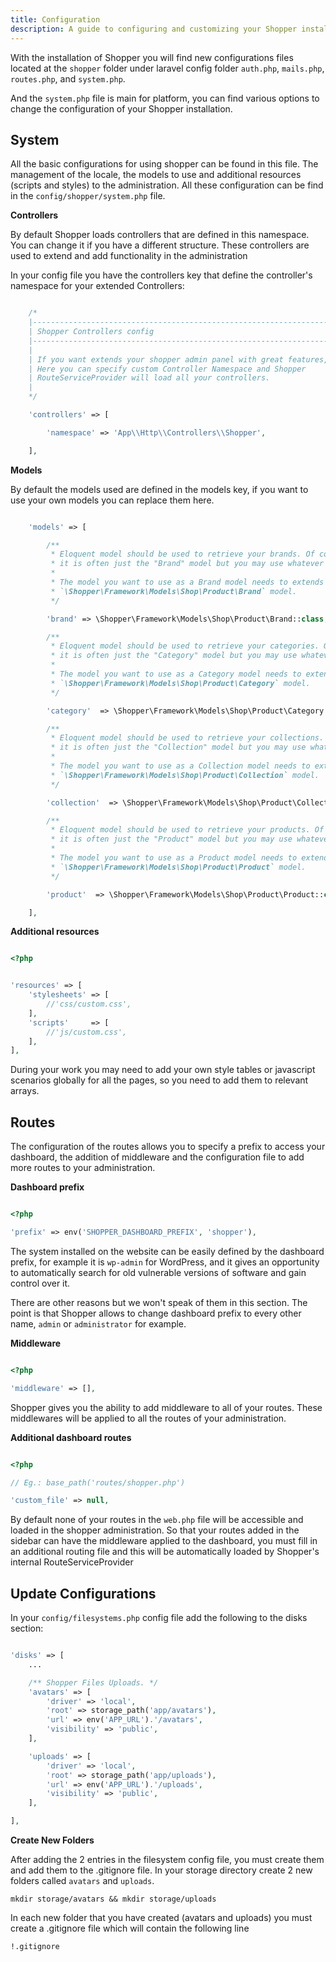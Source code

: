 ```yaml
---
title: Configuration
description: A guide to configuring and customizing your Shopper installation.
---
```



With the installation of Shopper you will find new configurations files located at the `shopper` folder under laravel config folder `auth.php`, `mails.php`, `routes.php`, and `system.php`.  

And the `system.php` file is main for platform, you can find various options to change the configuration of your Shopper installation.

<Info message="If you cache your configuration files please make sure to run `php artisan config:clear` after you changed something" />

## System

All the basic configurations for using shopper can be found in this file. The management of the locale, the models to use and additional resources (scripts and styles) to the administration. All these configuration can be find in the `config/shopper/system.php` file.

**Controllers**

By default Shopper loads controllers that are defined in this namespace. You can change it if you have a different structure. These controllers are used to extend and add functionality in the administration

In your config file you have the controllers key that define the controller's namespace for your extended Controllers:

```php

    /*
    |--------------------------------------------------------------------------
    | Shopper Controllers config
    |--------------------------------------------------------------------------
    |
    | If you want extends your shopper admin panel with great features,
    | Here you can specify custom Controller Namespace and Shopper
    | RouteServiceProvider will load all your controllers.
    |
    */

    'controllers' => [

        'namespace' => 'App\\Http\\Controllers\\Shopper',

    ],


```

**Models**

By default the models used are defined in the models key, if you want to use your own models you can replace them here.

```php

    'models' => [

        /**
         * Eloquent model should be used to retrieve your brands. Of course,
         * it is often just the "Brand" model but you may use whatever you like.
         *
         * The model you want to use as a Brand model needs to extends the
         * `\Shopper\Framework\Models\Shop\Product\Brand` model.
         */

        'brand' => \Shopper\Framework\Models\Shop\Product\Brand::class,

        /**
         * Eloquent model should be used to retrieve your categories. Of course,
         * it is often just the "Category" model but you may use whatever you like.
         *
         * The model you want to use as a Category model needs to extends the
         * `\Shopper\Framework\Models\Shop\Product\Category` model.
         */

        'category'  => \Shopper\Framework\Models\Shop\Product\Category::class,

        /**
         * Eloquent model should be used to retrieve your collections. Of course,
         * it is often just the "Collection" model but you may use whatever you like.
         *
         * The model you want to use as a Collection model needs to extends the
         * `\Shopper\Framework\Models\Shop\Product\Collection` model.
         */

        'collection'  => \Shopper\Framework\Models\Shop\Product\Collection::class,

        /**
         * Eloquent model should be used to retrieve your products. Of course,
         * it is often just the "Product" model but you may use whatever you like.
         *
         * The model you want to use as a Product model needs to extends the
         * `\Shopper\Framework\Models\Shop\Product\Product` model.
         */

        'product'  => \Shopper\Framework\Models\Shop\Product\Product::class,

    ],

```


**Additional resources**

```php

<?php


'resources' => [
    'stylesheets' => [
        //'css/custom.css',
    ],
    'scripts'     => [
        //'js/custom.css',
    ],
],

```

During your work you may need to add your own style tables or javascript scenarios globally for all the pages, so you need to add them to relevant arrays.


## Routes

The configuration of the routes allows you to specify a prefix to access your dashboard, the addition of middleware and the configuration file to add more routes to your administration.

**Dashboard prefix**

```php

<?php

'prefix' => env('SHOPPER_DASHBOARD_PREFIX', 'shopper'),

```

The system installed on the website can be easily defined by the dashboard prefix, for example it is `wp-admin` for WordPress, and it gives an opportunity to automatically search for old vulnerable versions of software and gain control over it.

There are other reasons but we won't speak of them in this section. The point is that Shopper allows to change dashboard prefix to every other name, `admin` or `administrator` for example.

**Middleware**

```php

<?php

'middleware' => [],

```

Shopper gives you the ability to add middleware to all of your routes. These middlewares will be applied to all the routes of your administration.


**Additional dashboard routes**

```php

<?php

// Eg.: base_path('routes/shopper.php')

'custom_file' => null,

```

By default none of your routes in the `web.php` file will be accessible and loaded in the shopper administration. So that your routes added in the sidebar can have the middleware applied to the dashboard, you must fill in an additional routing file and this will be automatically loaded by Shopper's internal RouteServiceProvider


## Update Configurations

In your `config/filesystems.php` config file add the following to the disks section:

```php

'disks' => [
    ...

    /** Shopper Files Uploads. */
    'avatars' => [
        'driver' => 'local',
        'root' => storage_path('app/avatars'),
        'url' => env('APP_URL').'/avatars',
        'visibility' => 'public',
    ],

    'uploads' => [
        'driver' => 'local',
        'root' => storage_path('app/uploads'),
        'url' => env('APP_URL').'/uploads',
        'visibility' => 'public',
    ],

],

```

**Create New Folders**

After adding the 2 entries in the filesystem config file, you must create them and add them to the .gitignore file.
In your storage directory create 2 new folders called `avatars` and `uploads`.

```shell
mkdir storage/avatars && mkdir storage/uploads
```

In each new folder that you have created (avatars and uploads) you must create a .gitignore file which will contain the following line

```shell
!.gitignore
```

